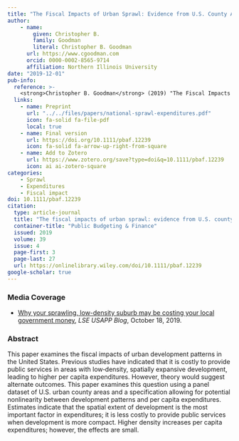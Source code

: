 ```yaml
---
title: "The Fiscal Impacts of Urban Sprawl: Evidence from U.S. County Areas"
author: 
    - name: 
        given: Christopher B.
        family: Goodman
        literal: Christopher B. Goodman
      url: https://www.cgoodman.com
      orcid: 0000-0002-8565-9714
      affiliation: Northern Illinois University
date: "2019-12-01"
pub-info:
  reference: >-
    <strong>Christopher B. Goodman</strong> (2019) "The Fiscal Impacts of Urban Sprawl: Evidence from U.S. County Areas." <em>Public Budgeting &amp; Finance</em> 39 (4): 3-27., doi: <a href="https://doi.org/10.1111/pbaf.12239" target="_blank" rel="noopener noreferrer"><code>10.1111/pbaf.12239</code></a>
  links:
    - name: Preprint
      url: "../../files/papers/national-sprawl-expenditures.pdf"
      icon: fa-solid fa-file-pdf
      local: true
    - name: Final version
      url: https://doi.org/10.1111/pbaf.12239
      icon: fa-solid fa-arrow-up-right-from-square
    - name: Add to Zotero
      url: https://www.zotero.org/save?type=doi&q=10.1111/pbaf.12239
      icon: ai ai-zotero-square
categories:
    - Sprawl
    - Expenditures
    - Fiscal impact
doi: 10.1111/pbaf.12239
citation:
  type: article-journal
  title: "The fiscal impacts of urban sprawl: evidence from U.S. county areas"
  container-title: "Public Budgeting & Finance"
  issued: 2019
  volume: 39
  issue: 4
  page-first: 3
  page-last: 27
  url: https://onlinelibrary.wiley.com/doi/10.1111/pbaf.12239
google-scholar: true
---
```


### Media Coverage
- [Why your sprawling, low-density suburb may be costing your local government money](https://blogs.lse.ac.uk/usappblog/2019/10/18/why-your-sprawling-low-density-suburb-may-be-costing-your-local-government-money/), *LSE USAPP Blog*, October 18, 2019.

### Abstract
This paper examines the fiscal impacts of urban development patterns in the United States. Previous studies have indicated that it is costly to provide public services in areas with low‐density, spatially expansive development, leading to higher per capita expenditures. However, theory would suggest alternate outcomes. This paper examines this question using a panel dataset of U.S. urban county areas and a specification allowing for potential nonlinearity between development patterns and per capita expenditures. Estimates indicate that the spatial extent of development is the most important factor in expenditures; it is less costly to provide public services when development is more compact. Higher density increases per capita expenditures; however, the effects are small.